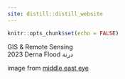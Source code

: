 ```yaml
---
site: distill::distill_website
---
```


```r
knitr::opts_chunk$set(echo = FALSE)
```
<!-- 
```{=html}
<div class = "videoMask">
 <video autoplay loop muted controls="false">
        <source src="static/landing.mp4" type="video/mp4">
        Your browser does not support the video tag.
  </video>
</div>
<div class = "indexContainer">
  <p> Theme 3: Integrating GIS and Remotely Sensed Data for Urban Flood
Loss Assessment and Recovery Planning.</p>
</div>
``` -->

::: {.introContainer}
GIS & Remote Sensing <br>
2023 Derna Flood درنة
:::
image from [middle east eye]("https://www.middleeasteye.net/news/libya-floods-missed-warnings-bad-calls-derna-left-drown")